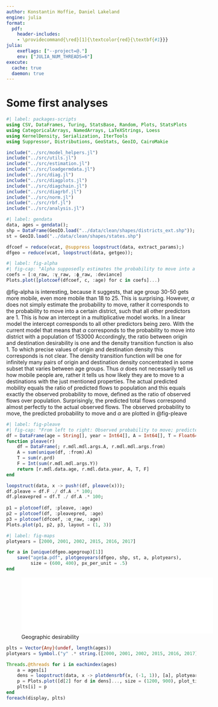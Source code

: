 ```yaml
---
author: Konstantin Hoffie, Daniel Lakeland
engine: julia
format: 
  pdf:
    header-includes:
    - \providecommand{\red}[1]{\textcolor{red}{\textbf{#1}}}
julia:
    exeflags: ["--project=@."]
    env: ["JULIA_NUM_THREADS=6"]
execute:
  cache: true
  daemon: true
---
```


# Some first analyses

```julia
#| label: packages-scripts
using CSV, DataFrames, Turing, StatsBase, Random, Plots, StatsPlots
using CategoricalArrays, NamedArrays, LaTeXStrings, Loess
using KernelDensity, Serialization, IterTools
using Suppressor, Distributions, GeoStats, GeoIO, CairoMakie

include("../src/model_helpers.jl")
include("../src/utils.jl")
include("../src/estimation.jl")
include("../src/loadgermdata.jl")
include("../src/diag.jl")
include("../src/diagplots.jl")
include("../src/diagchain.jl")
include("../src/diagrbf.jl")
include("../src/norm.jl")
include("../src/rbf.jl")
include("../src/analysis.jl")

```

```julia
#| label: gendata
data, ages = gendata();
shp = DataFrame(GeoIO.load("../data/clean/shapes/districts_ext.shp"));
st = GeoIO.load("../data/clean/shapes/states.shp")

dfcoef = reduce(vcat, @suppress loopstruct(data, extract_params);)
dfgeo = reduce(vcat, loopstruct(data, getgeo));

```

```julia
#| label: fig-alpha
#| fig-cap: "Alpha supposedly estimates the probability to move into a district with median population 100km away, when the density transition function returns 1  and locational desir of origin equals locational desir of destination ."
coefs = [:α_raw, :γ_raw, :ϕ_raw, :deviance]
Plots.plot([plotcoef(dfcoef, c, :age) for c in coefs]...)

```

@fig-alpha is interesting, because it suggests, that age group 30-50
gets more mobile, even more mobile than 18 to 25. This is surprising.
However, $\alpha$ does not simply estimate the probability to move,
rather it corresponds to the probability to move into a certain
district, such that all other predictors are 1. This is how an
intercept in a multiplicative model works. In a linear model the
intercept corresponds to all other predictors being zero. With the
current model that means that $\alpha$ corresponds to the probability
to move into district with a population of 153000 \red{This is the
median population for 2017, between years the actual median pop can be
lower by about 5000 (quite surprising). I will use the actual median
pop for the next fitting.} Accordingly, the ratio between origin and
destination desirability is one and the density transition function is
also 1. To which precise values of origin and destination density this
corresponds is not clear. The density transition function will be one
for infinitely many pairs of origin and destination density
concentrated in some subset that varies between age groups. Thus
$\alpha$ does not necessarily tell us how mobile people are, rather it
tells us how likely they are to move to a destinations with the just
mentioned properties. The actual predicted mobility equals the ratio
of predicted flows to population and this equals exactly the observed
probability to move, defined as the ratio of observed flows over
population. Surprisingly, the predicted total flows correspond almost
perfectly to the actual observed flows. The observed probability to
move, the predicted probability to move and $\alpha$ are plotted in
@fig-pleave

```julia

#| label: fig-pleave
#| fig-cap: "From left to right: Observed probability to move; predicted probability to move and alpha"
df = DataFrame(age = String[], year = Int64[], A = Int64[], T = Float64[], F = Int64[]);
function pleave(r)
    df = DataFrame(; r.mdl.mdl.args.A, r.mdl.mdl.args.from)
    A = sum(unique(df, :from).A)
    T = sum(r.prd)
    F = Int(sum(r.mdl.mdl.args.Y))
    return [r.mdl.data.age, r.mdl.data.year, A, T, F]
end

loopstruct(data, x -> push!(df, pleave(x)));
df.pleave = df.F ./ df.A .* 100;
df.pleavepred = df.T ./ df.A .* 100;
    
p1 = plotcoef(df, :pleave, :age)
p2 = plotcoef(df, :pleavepred, :age)
p3 = plotcoef(dfcoef, :α_raw, :age)
Plots.plot(p1, p2, p3, layout = (1, 3))

```


```julia
#| label: fig-maps
plotyears = [2000, 2001, 2002, 2015, 2016, 2017]

for a in [unique(dfgeo.agegroup)[1]]
    save("age$a.pdf", plotgeoyears(dfgeo, shp, st, a, plotyears),
         size = (600, 400), px_per_unit = .5)
end


```

![Geographic desirability](mapbelow18.pdf){width=120%}


```julia

plts = Vector{Any}(undef, length(ages))
plotyears = Symbol.("y" .* string.([2000, 2001, 2002, 2015, 2016, 2017]))

Threads.@threads for i in eachindex(ages)
    a = ages[i]
    dens = loopstruct(data, x -> plotdensrbf(x, (-1, 1)), [a], plotyears)
    p = Plots.plot([d[2] for d in dens]..., size = (1200, 900), plot_title = "$a")
    plts[i] = p
end
foreach(display, plts)

```

